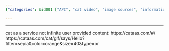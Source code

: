 ```yaml
---
{"categories": &id001 ["API", "cat video", "image sources", "information gathering", "scraping", "stub", "video sources"], "category": "Web Applications", "date": "2022-05-24 05:34:38", "description": "The article discusses an open API for generating cat-themed content through the website 'cataas.com'. This platform offers a range of options to create and personalize images featuring cats, making it an entertaining and engaging service.", "tags": *id001, "title": "开放api 信息来源"}

---
```


------
cat as a service not infinite user provided content:
https://cataas.com/#/
https://cataas.com/cat/gif/says/Hello?filter=sepia&color=orange&size=40&type=or
